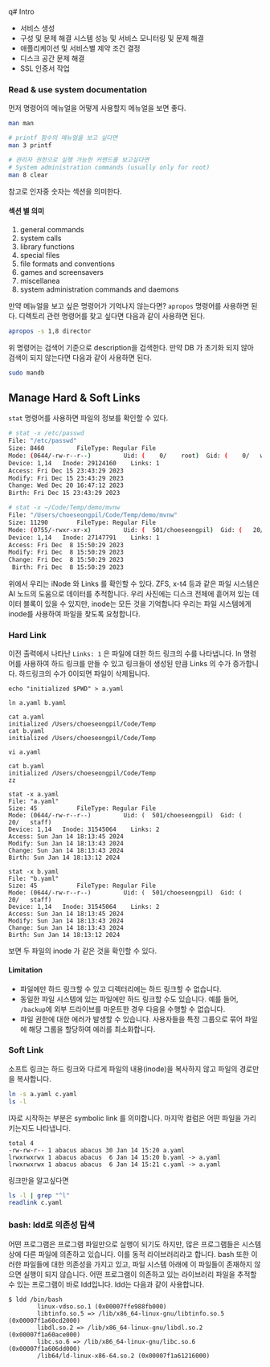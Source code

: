 q# Intro
- 서비스 생성
- 구성 및 문제 해결 시스템 성능 및 서비스 모니터링 및 문제 해결 
- 애플리케이션 및 서비스별 제약 조건 결정 
- 디스크 공간 문제 해결 
- SSL 인증서 작업

### Read & use system documentation
먼저 명령어의 메뉴얼을 어떻게 사용할지 메뉴얼을 보면 좋다.
```sh
man man

# printf 함수의 메뉴얼을 보고 싶다면
man 3 printf

# 관리자 권한으로 실행 가능한 커맨드를 보고싶다면
# System administration commands (usually only for root)
man 8 clear
```
참고로 인자중 숫자는 섹션을 의미한다.
#### 섹션 별 의미
1. general commands
2. system calls
3. library functions
4. special files
5. file formats and conventions
6. games and screensavers
7. miscellanea
8. system administration commands and daemons

만약 메뉴얼을 보고 싶은 명령어가 기억나지 않는다면? `apropos` 명령어를 사용하면 된다.
디렉토리 관련 명령어를 찾고 싶다면 다음과 같이 사용하면 된다.
```sh
apropos -s 1,8 director
```
위 명령어는 검색어 기준으로 description을 검색한다.
만약 DB 가 초기화 되지 않아 검색이 되지 않는다면 다음과 같이 사용하면 된다.
```sh
sudo mandb
``` 

## Manage Hard & Soft Links
`stat` 명령어를 사용하면 파일의 정보를 확인할 수 있다.
```sh
# stat -x /etc/passwd
File: "/etc/passwd"
Size: 8460         FileType: Regular File
Mode: (0644/-rw-r--r--)         Uid: (    0/    root)  Gid: (    0/   wheel)
Device: 1,14   Inode: 29124160    Links: 1
Access: Fri Dec 15 23:43:29 2023
Modify: Fri Dec 15 23:43:29 2023
Change: Wed Dec 20 16:47:12 2023
Birth: Fri Dec 15 23:43:29 2023

# stat -x ~/Code/Temp/demo/mvnw
File: "/Users/choeseongpil/Code/Temp/demo/mvnw"
Size: 11290        FileType: Regular File
Mode: (0755/-rwxr-xr-x)         Uid: (  501/choeseongpil)  Gid: (   20/   staff)
Device: 1,14   Inode: 27147791    Links: 1
Access: Fri Dec  8 15:50:29 2023
Modify: Fri Dec  8 15:50:29 2023
Change: Fri Dec  8 15:50:29 2023
 Birth: Fri Dec  8 15:50:29 2023
```
위에서 우리는 iNode 와 Links 를 확인할 수 있다.
ZFS, x-t4 등과 같은 파일 시스템은 AI 노드의 도움으로 데이터를 추적합니다.
우리 사진에는 디스크 전체에 흩어져 있는 데이터 블록이 있을 수 있지만, inode는 모든 것을 기억합니다
우리는 파일 시스템에게 inode를 사용하여 파일을 찾도록 요청합니다.

### Hard Link
이전 출력에서 나타난 `Links: 1` 은 파일에 대한 하드 링크의 수를 나타냅니다.
ln 명령어를 사용하여 하드 링크를 만들 수 있고 링크들이 생성된 만큼 Links 의 수가 증가합니다.
하드링크의 수가 0이되면 파일이 삭제됩니다.
```
echo "initialized $PWD" > a.yaml

ln a.yaml b.yaml

cat a.yaml
initialized /Users/choeseongpil/Code/Temp
cat b.yaml
initialized /Users/choeseongpil/Code/Temp

vi a.yaml

cat b.yaml
initialized /Users/choeseongpil/Code/Temp
zz

stat -x a.yaml
File: "a.yaml"
Size: 45           FileType: Regular File
Mode: (0644/-rw-r--r--)         Uid: (  501/choeseongpil)  Gid: (   20/   staff)
Device: 1,14   Inode: 31545064    Links: 2
Access: Sun Jan 14 18:13:45 2024
Modify: Sun Jan 14 18:13:43 2024
Change: Sun Jan 14 18:13:43 2024
Birth: Sun Jan 14 18:13:12 2024

stat -x b.yaml
File: "b.yaml"
Size: 45           FileType: Regular File
Mode: (0644/-rw-r--r--)         Uid: (  501/choeseongpil)  Gid: (   20/   staff)
Device: 1,14   Inode: 31545064    Links: 2
Access: Sun Jan 14 18:13:45 2024
Modify: Sun Jan 14 18:13:43 2024
Change: Sun Jan 14 18:13:43 2024
Birth: Sun Jan 14 18:13:12 2024
```
보면 두 파일의 inode 가 같은 것을 확인할 수 있다.

#### Limitation
- 파일에만 하드 링크할 수 있고 디렉터리에는 하드 링크할 수 없습니다. 
- 동일한 파일 시스템에 있는 파일에만 하드 링크할 수도 있습니다. 예를 들어, `/backup`에 외부 드라이브를 마운트한 경우 다음을 수행할 수 없습니다. 
- 파일 권한에 대한 에러가 발생할 수 있습니다. 사용자들을 특정 그룹으로 묶어 파일에 해당 그룹을 할당하여 에러를 최소화합니다.


### Soft Link
소프트 링크는 하드 링크와 다르게 파일의 내용(inode)을 복사하지 않고 파일의 경로만을 복사합니다.
```sh
ln -s a.yaml c.yaml
ls -l
```
l자로 시작하는 부분은 symbolic link 를 의미합니다.
마지막 컬럼은 어떤 파일을 가리키는지도 나타냅니다.
```
total 4
-rw-rw-r-- 1 abacus abacus 30 Jan 14 15:20 a.yaml
lrwxrwxrwx 1 abacus abacus  6 Jan 14 15:20 b.yaml -> a.yaml
lrwxrwxrwx 1 abacus abacus  6 Jan 14 15:21 c.yaml -> a.yaml
```
링크만을 알고싶다면
```sh
ls -l | grep "^l"
readlink c.yaml
```



### bash: ldd로 의존성 탐색
어떤 프로그램은 프로그램 파일만으로 실행이 되기도 하지만, 많은 프로그램들은 시스템 상에 다른 파일에 의존하고 있습니다. 이를 동적 라이브러리라고 합니다. bash 또한 이러한 파일들에 대한 의존성을 가지고 있고, 파일 시스템 아래에 이 파일들이 존재하지 않으면 실행이 되지 않습니다. 어떤 프로그램이 의존하고 있는 라이브러리 파일을 추적할 수 있는 프로그램이 바로 ldd입니다. ldd는 다음과 같이 사용합니다.
```
$ ldd /bin/bash
        linux-vdso.so.1 (0x00007ffe988fb000)
        libtinfo.so.5 => /lib/x86_64-linux-gnu/libtinfo.so.5 (0x00007f1a60cd2000)
        libdl.so.2 => /lib/x86_64-linux-gnu/libdl.so.2 (0x00007f1a60ace000)
        libc.so.6 => /lib/x86_64-linux-gnu/libc.so.6 (0x00007f1a606dd000)
        /lib64/ld-linux-x86-64.so.2 (0x00007f1a61216000)
```
